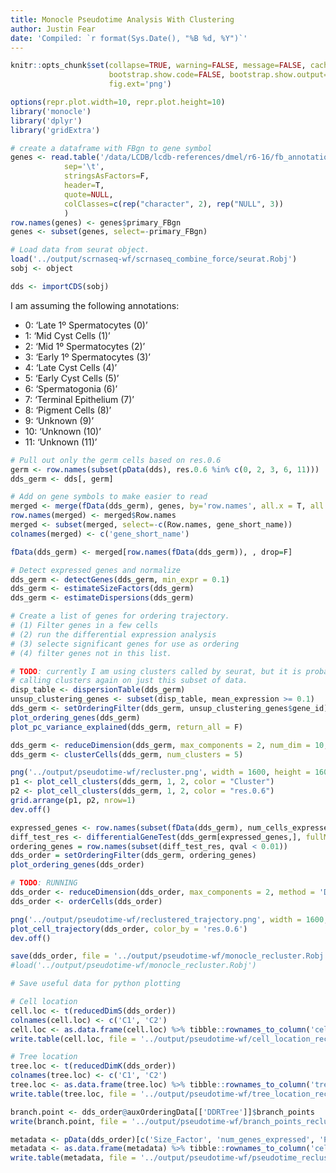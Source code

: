 ```yaml
---
title: Monocle Pseudotime Analysis With Clustering
author: Justin Fear
date: 'Compiled: `r format(Sys.Date(), "%B %d, %Y")`'
---
```


```r
knitr::opts_chunk$set(collapse=TRUE, warning=FALSE, message=FALSE, cache.lazy=FALSE,
                      bootstrap.show.code=FALSE, bootstrap.show.output=FALSE,
                      fig.ext='png')
```

```r
options(repr.plot.width=10, repr.plot.height=10)
library('monocle')
library('dplyr')
library('gridExtra')
```

```r
# create a dataframe with FBgn to gene symbol
genes <- read.table('/data/LCDB/lcdb-references/dmel/r6-16/fb_annotation/dmel_r6-16.fb_annotation',
		    sep='\t',
		    stringsAsFactors=F,
		    header=T,
		    quote=NULL,
		    colClasses=c(rep("character", 2), rep("NULL", 3))
		    )
row.names(genes) <- genes$primary_FBgn
genes <- subset(genes, select=-primary_FBgn)
```


```r
# Load data from seurat object.
load('../output/scrnaseq-wf/scrnaseq_combine_force/seurat.Robj')
sobj <- object

dds <- importCDS(sobj)
```

I am assuming the following annotations:

* 0: 'Late 1º Spermatocytes (0)'
* 1: 'Mid Cyst Cells (1)'
* 2: 'Mid 1º Spermatocytes (2)'
* 3: 'Early 1º Spermatocytes (3)'
* 4: 'Late Cyst Cells (4)'
* 5: 'Early Cyst Cells (5)'
* 6: 'Spermatogonia (6)'
* 7: 'Terminal Epithelium (7)'
* 8: 'Pigment Cells (8)'
* 9: 'Unknown (9)'
* 10: 'Unknown (10)'
* 11: 'Unknown (11)'

```r
# Pull out only the germ cells based on res.0.6
germ <- row.names(subset(pData(dds), res.0.6 %in% c(0, 2, 3, 6, 11)))
dds_germ <- dds[, germ]
```

```r
# Add on gene symbols to make easier to read
merged <- merge(fData(dds_germ), genes, by='row.names', all.x = T, all.y = F)
row.names(merged) <- merged$Row.names
merged <- subset(merged, select=-c(Row.names, gene_short_name))
colnames(merged) <- c('gene_short_name')

fData(dds_germ) <- merged[row.names(fData(dds_germ)), , drop=F]
```

```r
# Detect expressed genes and normalize
dds_germ <- detectGenes(dds_germ, min_expr = 0.1)
dds_germ <- estimateSizeFactors(dds_germ)
dds_germ <- estimateDispersions(dds_germ)
```

```r
# Create a list of genes for ordering trajectory.
# (1) Filter genes in a few cells
# (2) run the differential expression analysis
# (3) selecte significant genes for use as ordering
# (4) filter genes not in this list.

# TODO: currently I am using clusters called by seurat, but it is probably worth
# calling clusters again on just this subset of data.
disp_table <- dispersionTable(dds_germ)
unsup_clustering_genes <- subset(disp_table, mean_expression >= 0.1)
dds_germ <- setOrderingFilter(dds_germ, unsup_clustering_genes$gene_id)
plot_ordering_genes(dds_germ)
plot_pc_variance_explained(dds_germ, return_all = F)

dds_germ <- reduceDimension(dds_germ, max_components = 2, num_dim = 10, reduction_method = 'tSNE', verbose = T)
dds_germ <- clusterCells(dds_germ, num_clusters = 5)

png('../output/pseudotime-wf/recluster.png', width = 1600, height = 1600, res = 150)
p1 <- plot_cell_clusters(dds_germ, 1, 2, color = "Cluster")
p2 <- plot_cell_clusters(dds_germ, 1, 2, color = "res.0.6")
grid.arrange(p1, p2, nrow=1)
dev.off()
```

```r
expressed_genes <- row.names(subset(fData(dds_germ), num_cells_expressed >= 10))
diff_test_res <- differentialGeneTest(dds_germ[expressed_genes,], fullModelFormulaStr = "~Cluster")
ordering_genes = row.names(subset(diff_test_res, qval < 0.01))
dds_order = setOrderingFilter(dds_germ, ordering_genes)
plot_ordering_genes(dds_order)
```

```r
# TODO: RUNNING
dds_order <- reduceDimension(dds_order, max_components = 2, method = 'DDRTree')
dds_order <- orderCells(dds_order)
```

```r
png('../output/pseudotime-wf/reclustered_trajectory.png', width = 1600, height = 1600, res = 150)
plot_cell_trajectory(dds_order, color_by = 'res.0.6')
dev.off()
```

```r
save(dds_order, file = '../output/pseudotime-wf/monocle_recluster.Robj')
#load('../output/pseudotime-wf/monocle_recluster.Robj')
```

```r
# Save useful data for python plotting

# Cell location
cell.loc <- t(reducedDimS(dds_order))
colnames(cell.loc) <- c('C1', 'C2')
cell.loc <- as.data.frame(cell.loc) %>% tibble::rownames_to_column('cell_id')
write.table(cell.loc, file = '../output/pseudotime-wf/cell_location_recluster.tsv', sep = '\t', quote = F, row.names = F)

# Tree location
tree.loc <- t(reducedDimK(dds_order))
colnames(tree.loc) <- c('C1', 'C2')
tree.loc <- as.data.frame(tree.loc) %>% tibble::rownames_to_column('tree_id')
write.table(tree.loc, file = '../output/pseudotime-wf/tree_location_recluster.tsv', sep = '\t', quote = F, row.names = F)

branch.point <- dds_order@auxOrderingData[['DDRTree']]$branch_points
write(branch.point, file = '../output/pseudotime-wf/branch_points_recluster.txt', sep = '\n')

metadata <- pData(dds_order)[c('Size_Factor', 'num_genes_expressed', 'Pseudotime', 'State')]
metadata <- as.data.frame(metadata) %>% tibble::rownames_to_column('cell_id')
write.table(metadata, file = '../output/pseudotime-wf/pseudotime_recluster.tsv', sep = '\t', quote = F, row.names = F)
```

